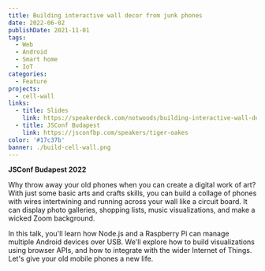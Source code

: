 ```yaml
---
title: Building interactive wall decor from junk phones
date: 2022-06-02
publishDate: 2021-11-01
tags:
  - Web
  - Android
  - Smart home
  - IoT
categories:
  - Feature
projects:
  - cell-wall
links:
  - title: Slides
    link: https://speakerdeck.com/notwoods/building-interactive-wall-decor-from-junk-phones
  - title: JSConf Budapest
    link: https://jsconfbp.com/speakers/tiger-oakes
color: '#17c37b'
banner: ./build-cell-wall.png
---
```



**JSConf Budapest 2022**

Why throw away your old phones when you can create a digital work of art? With just some basic arts and crafts skills, you can build a collage of phones with wires intertwining and running across your wall like a circuit board. It can display photo galleries, shopping lists, music visualizations, and make a wicked Zoom background.

In this talk, you'll learn how Node.js and a Raspberry Pi can manage multiple Android devices over USB. We'll explore how to build visualizations using browser APIs, and how to integrate with the wider Internet of Things. Let's give your old mobile phones a new life.

<SpeakerDeck
  src="https://speakerdeck.com/player/890d3f90445f4664a3e25405d60640b1"
  title="Building interactive wall décor from junk phones"
/>
